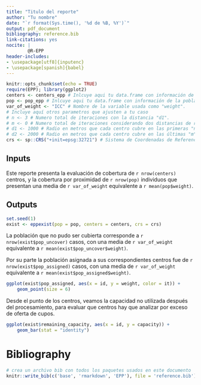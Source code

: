 ```yaml
---
title: "Titulo del reporte"
author: "Tu nombre"
date: "`r format(Sys.time(), '%d de %B, %Y')`"
output: pdf_document
bibliography: reference.bib
link-citations: yes
nocite: |
        @R-EPP
header-includes:
- \usepackage[utf8]{inputenc}
- \usepackage[spanish]{babel}
---
```


```r
knitr::opts_chunk$set(echo = TRUE)
require(EPP); library(ggplot2)
centers <- centers_epp # Inlcuye aqui tu data.frame con información de los centros de atención.
pop <- pop_epp # Inlcuye aqui tu data.frame con información de la población a cubrir.
var_of_weight <- "ICC" # Nombre de la variable usada como "weight".
# Incluye aquí otros parametros que ajusten a tu caso
# n <- 3 # Numero total de iteraciones con la distancia "d1".
# m <- 0 # Numero total de iteraciones considerando dos distancias de radio de acción de los centros.
# d1 <- 1000 # Radio en metros que cada centro cubre en las primeras "n" iteraciones.
# d2 <- 2000 # Radio en metros que cada centro cubre en las últimas "m" - "n" iteracions.
crs <- sp::CRS("+init=epsg:32721") # Sistema de Coordenadas de Referencia (CRS).
```

## Inputs

Este reporte presenta la evaluación de cobertura de `r nrow(centers)` centros, y la cobertura por proximidad de `r nrow(pop)` individuos que presentan una media de `r var_of_weight` equivalente a `r mean(pop$weight)`.

## Outputs

```r
set.seed(1)
exist <- eppexist(pop = pop, centers = centers, crs = crs)
```

La población que no pudo ser cubierta corresponde a `r nrow(exist$pop_uncover)` casos, con una media de `r var_of_weight` equivalente a `r mean(exist$pop_uncover$weight)`.

Por su parte la población asignada a sus correspondientes centros fue de `r nrow(exist$pop_assigned)` casos, con una media de
`r var_of_weight` equivalente a `r mean(exist$pop_assigned$weight)`.

```r
ggplot(exist$pop_assigned, aes(x = id, y = weight, color = it)) + 
    geom_point(size = 6)
```

Desde el punto de los centros, veamos la capacidad no utilizada después del procesamiento, para evaluar que centros hay que analizar por exceso de oferta de cupos.

```r
ggplot(exist$remaining_capacity, aes(x = id, y = capacity)) + 
    geom_bar(stat = "identity")
```

# Bibliography

```r
# crea un archivo bib con todos los paquetes usados en este documento
knitr::write_bib(c('base', 'rmarkdown', 'EPP'), file = 'reference.bib')
```